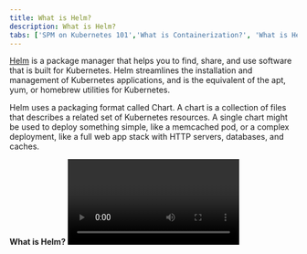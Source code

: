 ```yaml
---
title: What is Helm?
description: What is Helm?
tabs: ['SPM on Kubernetes 101','What is Containerization?', 'What is Helm?', 'What is Kubernetes?','What is OpenShift?']
---
```

[Helm](https://helm.sh/) is a package manager that helps you to find, share, and use software that is built for Kubernetes.
Helm streamlines the installation and management of Kubernetes applications, and is the equivalent of the apt, yum, or homebrew utilities for Kubernetes.

Helm uses a packaging format called Chart. A chart is a collection of files that describes a related set of Kubernetes resources.
A single chart might be used to deploy something simple, like a memcached pod, or a complex deployment, like a full web app stack with HTTP servers, databases, and caches.

**What is Helm?**
<Video title="What is Helm?" youtubeId="fy8SHvNZGeE" />
